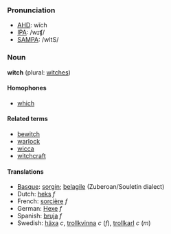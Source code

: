 ===Pronunciation===
*[[w:AHD|AHD]]: wĭch
*[[w:IPA|IPA]]: /wɪʧ/
*[[w:SAMPA|SAMPA]]: /wItS/

===Noun===
'''witch''' (plural: [[witches]])

====Homophones====
*[[which]]

====Related terms====
*[[bewitch]]
*[[warlock]]
*[[wicca]]
*[[witchcraft]]

====Translations====
*[[Basque]]: [[sorgin]]; [[belagile]] (Zuberoan/Souletin dialect)
*Dutch: [[heks]] ''f''
*French: [[sorcière]] ''f''
*German: [[Hexe]] ''f''
*Spanish: [[bruja]] ''f''
*Swedish: [[häxa]] ''c'', [[trollkvinna]] ''c'' (''f''), [[trollkarl]] ''c'' (''m'')